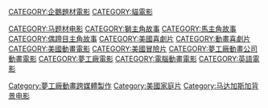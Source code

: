 

[[CATEGORY:企鵝題材電影|CATEGORY:企鵝題材電影]]
[[CATEGORY:貓電影|CATEGORY:貓電影]]

[[CATEGORY:马题材电影|CATEGORY:马题材电影]]
[[CATEGORY:獅主角故事|CATEGORY:獅主角故事]]
[[CATEGORY:馬主角故事|CATEGORY:馬主角故事]]
[[CATEGORY:偶蹄目主角故事|CATEGORY:偶蹄目主角故事]]
[[CATEGORY:美國喜劇片|CATEGORY:美國喜劇片]]
[[CATEGORY:動畫喜劇片|CATEGORY:動畫喜劇片]]
[[CATEGORY:美國動畫電影|CATEGORY:美國動畫電影]]
[[CATEGORY:美國冒險片|CATEGORY:美國冒險片]]
[[CATEGORY:夢工廠動畫公司動畫電影|CATEGORY:夢工廠動畫公司動畫電影]]
[[CATEGORY:夢工廠電影|CATEGORY:夢工廠電影]]
[[CATEGORY:電腦動畫電影|CATEGORY:電腦動畫電影]]
[[CATEGORY:英語電影|CATEGORY:英語電影]]
[[Category:夢工廠動畫跨媒體製作|Category:夢工廠動畫跨媒體製作]]
[[Category:美國家庭片|Category:美國家庭片]]
[[Category:马达加斯加背景电影|Category:马达加斯加背景电影]]